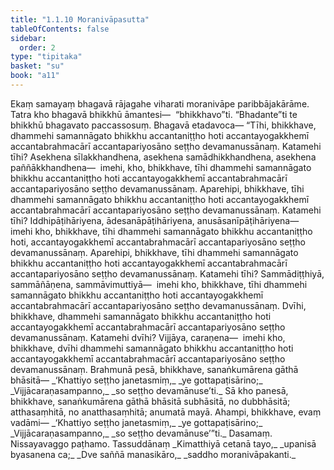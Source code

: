 ```yaml
---
title: "1.1.10 Moranivāpasutta"
tableOfContents: false
sidebar:
  order: 2
type: "tipitaka"
basket: "su"
book: "a11"
---
```



<DynamicBreadcrumb />

<Division number="10" book="a11" bookNo="17" page="528">

<Paragraph number="73" book="a11">
Ekaṃ samayaṃ bhagavā rājagahe viharati moranivāpe paribbājakārāme. Tatra kho bhagavā bhikkhū āmantesi—  “bhikkhavo”ti. “Bhadante”ti te bhikkhū bhagavato paccassosuṃ. Bhagavā etadavoca—
</Paragraph>

<Paragraph number="74" book="a11">
“Tīhi, bhikkhave, dhammehi samannāgato bhikkhu accantaniṭṭho hoti accantayogakkhemī accantabrahmacārī accantapariyosāno seṭṭho devamanussānaṃ. Katamehi tīhi? Asekhena sīlakkhandhena, asekhena samādhikkhandhena, asekhena paññākkhandhena—  imehi, kho, bhikkhave, tīhi dhammehi samannāgato bhikkhu accantaniṭṭho hoti accantayogakkhemī accantabrahmacārī accantapariyosāno seṭṭho devamanussānaṃ.
</Paragraph>

<Paragraph number="75" book="a11">
Aparehipi, bhikkhave, tīhi dhammehi samannāgato bhikkhu accantaniṭṭho hoti accantayogakkhemī accantabrahmacārī accantapariyosāno seṭṭho devamanussānaṃ. Katamehi tīhi? Iddhipāṭihāriyena, ādesanāpāṭihāriyena, anusāsanīpāṭihāriyena—  imehi kho, bhikkhave, tīhi dhammehi samannāgato bhikkhu accantaniṭṭho hoti, accantayogakkhemī accantabrahmacārī accantapariyosāno seṭṭho devamanussānaṃ.
</Paragraph>

<Paragraph number="76" book="a11">
Aparehipi, bhikkhave, tīhi dhammehi samannāgato bhikkhu accantaniṭṭho hoti accantayogakkhemī accantabrahmacārī accantapariyosāno seṭṭho devamanussānaṃ. Katamehi tīhi? Sammādiṭṭhiyā, sammāñāṇena, sammāvimuttiyā—  imehi kho, bhikkhave, tīhi dhammehi samannāgato bhikkhu accantaniṭṭho hoti accantayogakkhemī accantabrahmacārī accantapariyosāno seṭṭho devamanussānaṃ.
</Paragraph>

<Paragraph number="77" book="a11">
Dvīhi, bhikkhave, dhammehi samannāgato bhikkhu accantaniṭṭho hoti accantayogakkhemī accantabrahmacārī accantapariyosāno seṭṭho devamanussānaṃ. Katamehi dvīhi? Vijjāya, caraṇena—  imehi kho, bhikkhave, dvīhi dhammehi samannāgato bhikkhu accantaniṭṭho hoti accantayogakkhemī accantabrahmacārī accantapariyosāno seṭṭho devamanussānaṃ. Brahmunā pesā, bhikkhave, sanaṅkumārena gāthā bhāsitā—
</Paragraph>

<Paragraph number="78" type="verses" book="a11">
_‘Khattiyo seṭṭho janetasmiṃ,_  
_ye gottapaṭisārino;_  
_Vijjācaraṇasampanno,_  
_so seṭṭho devamānuse’ti._  

</Paragraph>

<Paragraph number="79" book="a11">
Sā kho panesā, bhikkhave, sanaṅkumārena gāthā bhāsitā subhāsitā, no dubbhāsitā; atthasaṃhitā, no anatthasaṃhitā; anumatā mayā. Ahampi, bhikkhave, evaṃ vadāmi—
</Paragraph>

<Paragraph number="80" type="verses" book="a11">
_‘Khattiyo seṭṭho janetasmiṃ,_  
_ye gottapaṭisārino;_  
_Vijjācaraṇasampanno,_  
_so seṭṭho devamānuse’”ti._  


</Paragraph>
</Division>

<Paragraph number="81" type="center" book="a11">
Dasamaṃ.



</Paragraph>

<Paragraph number="82" type="center" book="a11">
Nissayavaggo paṭhamo.



</Paragraph>

<Paragraph number="83" type="center" book="a11">
Tassuddānaṃ


</Paragraph>

<Paragraph number="84" type="verses" book="a11">
_Kimatthiyā cetanā tayo,_  
_upanisā byasanena ca;_  
_Dve saññā manasikāro,_  
_saddho moranivāpakanti._
</Paragraph>